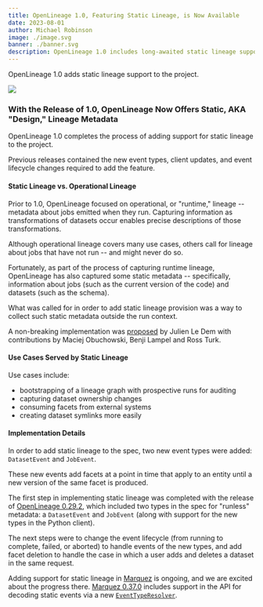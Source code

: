 ```yaml
---
title: OpenLineage 1.0, Featuring Static Lineage, is Now Available
date: 2023-08-01
author: Michael Robinson
image: ./image.svg
banner: ./banner.svg
description: OpenLineage 1.0 includes long-awaited static lineage support.
---
```

OpenLineage 1.0 adds static lineage support to the project.

![](./banner.svg#banner)

<!--truncate-->

### With the Release of 1.0, OpenLineage Now Offers Static, AKA "Design," Lineage Metadata

OpenLineage 1.0 completes the process of adding support for static lineage to the project.

Previous releases contained the new event types, client updates, and event lifecycle changes required to add the feature.  

#### Static Lineage vs. Operational Lineage

Prior to 1.0, OpenLineage focused on operational, or "runtime," lineage -- metadata about jobs emitted when they run. Capturing information as transformations of datasets occur enables precise descriptions of those transformations.

Although operational lineage covers many use cases, others call for lineage about jobs that have not run -- and might never do so.

Fortunately, as part of the process of capturing runtime lineage, OpenLineage has also captured some static metadata -- specifically, information about jobs (such as the current version of the code) and datasets (such as the schema).

What was called for in order to add static lineage provision was a way to collect such static metadata outside the run context.

A non-breaking implementation was [proposed](https://github.com/OpenLineage/OpenLineage/blob/main/proposals/1837/static_lineage.md) by Julien Le Dem with contributions by Maciej Obuchowski, Benji Lampel and Ross Turk.

#### Use Cases Served by Static Lineage

Use cases include:

- bootstrapping of a lineage graph with prospective runs for auditing
- capturing dataset ownership changes 
- consuming facets from external systems
- creating dataset symlinks more easily

#### Implementation Details 

In order to add static lineage to the spec, two new event types were added: `DatasetEvent` and `JobEvent`.

These new events add facets at a point in time that apply to an entity until a new version of the same facet is produced. 

The first step in implementing static lineage was completed with the release of [OpenLineage 0.29.2](https://github.com/OpenLineage/OpenLineage/releases/tag/0.29.2), which included two types in the spec for "runless" metadata: a `DatasetEvent` and `JobEvent` (along with support for the new types in the Python client).

The next steps were to change the event lifecycle (from running to complete, failed, or aborted) to handle events of the new types, and add facet deletion to handle the case in which a user adds and deletes a dataset in the same request.

Adding support for static lineage in [Marquez](https://marquezproject.ai/) is ongoing, and we are excited about the progress there. [Marquez 0.37.0](https://github.com/MarquezProject/marquez/releases/tag/0.37.0) includes support in the API for decoding static events via a new [`EventTypeResolver`](https://github.com/MarquezProject/marquez/pull/2495).
